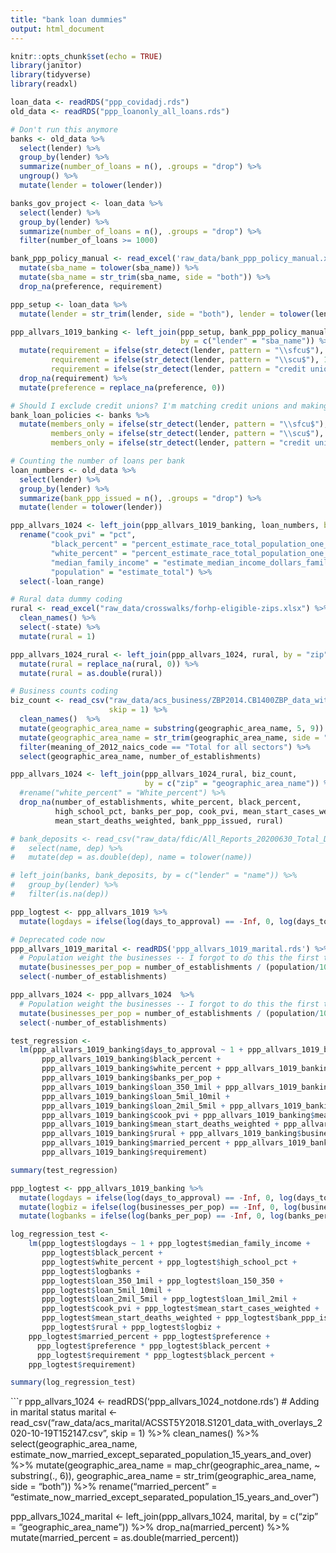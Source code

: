 ```yaml
---
title: "bank loan dummies"
output: html_document
---
```


```r
knitr::opts_chunk$set(echo = TRUE)
library(janitor)
library(tidyverse)
library(readxl)

loan_data <- readRDS("ppp_covidadj.rds")
old_data <- readRDS("ppp_loanonly_all_loans.rds")
```


```r
# Don't run this anymore
banks <- old_data %>%
  select(lender) %>%
  group_by(lender) %>%
  summarize(number_of_loans = n(), .groups = "drop") %>%
  ungroup() %>%
  mutate(lender = tolower(lender))

banks_gov_project <- loan_data %>%
  select(lender) %>%
  group_by(lender) %>%
  summarize(number_of_loans = n(), .groups = "drop") %>%
  filter(number_of_loans >= 1000)
```


```r
bank_ppp_policy_manual <- read_excel('raw_data/bank_ppp_policy_manual.xlsx', sheet = "Sheet2") %>%
  mutate(sba_name = tolower(sba_name)) %>%
  mutate(sba_name = str_trim(sba_name, side = "both")) %>%
  drop_na(preference, requirement)

ppp_setup <- loan_data %>%
  mutate(lender = str_trim(lender, side = "both"), lender = tolower(lender))

ppp_allvars_1019_banking <- left_join(ppp_setup, bank_ppp_policy_manual,
                                      by = c("lender" = "sba_name")) %>%
  mutate(requirement = ifelse(str_detect(lender, pattern = "\\sfcu$"), 1, requirement),
         requirement = ifelse(str_detect(lender, pattern = "\\scu$"), 1, requirement),
         requirement = ifelse(str_detect(lender, pattern = "credit union"), 1, requirement)) %>%
  drop_na(requirement) %>%
  mutate(preference = replace_na(preference, 0))
```


```r
# Should I exclude credit unions? I'm matching credit unions and making them members only
bank_loan_policies <- banks %>%
  mutate(members_only = ifelse(str_detect(lender, pattern = "\\sfcu$"), 1, 0),
         members_only = ifelse(str_detect(lender, pattern = "\\scu$"), 1, members_only),
         members_only = ifelse(str_detect(lender, pattern = "credit union"), 1, members_only))


```


```r
# Counting the number of loans per bank
loan_numbers <- old_data %>%
  select(lender) %>%
  group_by(lender) %>%
  summarize(bank_ppp_issued = n(), .groups = "drop") %>%
  mutate(lender = tolower(lender))

ppp_allvars_1024 <- left_join(ppp_allvars_1019_banking, loan_numbers, by = "lender") %>%
  rename("cook_pvi" = "pct", 
         "black_percent" = "percent_estimate_race_total_population_one_race_black_or_african_american",
         "white_percent" = "percent_estimate_race_total_population_one_race_white",
         "median_family_income" = "estimate_median_income_dollars_families_families",
         "population" = "estimate_total") %>%
  select(-loan_range)
```


```r
# Rural data dummy coding
rural <- read_excel("raw_data/crosswalks/forhp-eligible-zips.xlsx") %>%
  clean_names() %>%
  select(-state) %>%
  mutate(rural = 1)

ppp_allvars_1024_rural <- left_join(ppp_allvars_1024, rural, by = "zip") %>%
  mutate(rural = replace_na(rural, 0)) %>%
  mutate(rural = as.double(rural))
```


```r
# Business counts coding
biz_count <- read_csv("raw_data/acs_business/ZBP2014.CB1400ZBP_data_with_overlays_2020-10-19T095307.csv",
                      skip = 1) %>%
  clean_names()  %>%
  mutate(geographic_area_name = substring(geographic_area_name, 5, 9)) %>%
  mutate(geographic_area_name = str_trim(geographic_area_name, side = "both")) %>%
  filter(meaning_of_2012_naics_code == "Total for all sectors") %>%
  select(geographic_area_name, number_of_establishments)

ppp_allvars_1024 <- left_join(ppp_allvars_1024_rural, biz_count, 
                              by = c("zip" = "geographic_area_name")) %>%
  #rename("white_percent" = "White_percent") %>%
  drop_na(number_of_establishments, white_percent, black_percent,
          high_school_pct, banks_per_pop, cook_pvi, mean_start_cases_weighted,
          mean_start_deaths_weighted, bank_ppp_issued, rural)
```


```r
# bank_deposits <- read_csv("raw_data/fdic/All_Reports_20200630_Total_Deposits.csv") %>%
#   select(name, dep) %>%
#   mutate(dep = as.double(dep), name = tolower(name))
```


```r
# left_join(banks, bank_deposits, by = c("lender" = "name")) %>%
#   group_by(lender) %>%
#   filter(is.na(dep))
```


```r
ppp_logtest <- ppp_allvars_1019 %>%
  mutate(logdays = ifelse(log(days_to_approval) == -Inf, 0, log(days_to_approval)))
```


```r
# Deprecated code now
ppp_allvars_1019_marital <- readRDS('ppp_allvars_1019_marital.rds') %>%
  # Population weight the businesses -- I forgot to do this the first time
  mutate(businesses_per_pop = number_of_establishments / (population/10000)) %>%
  select(-number_of_establishments)
```


```r
ppp_allvars_1024 <- ppp_allvars_1024  %>%
  # Population weight the businesses -- I forgot to do this the first time
  mutate(businesses_per_pop = number_of_establishments / (population/10000)) %>%
  select(-number_of_establishments)

test_regression <-
  lm(ppp_allvars_1019_banking$days_to_approval ~ 1 + ppp_allvars_1019_banking$median_family_income +
       ppp_allvars_1019_banking$black_percent +
       ppp_allvars_1019_banking$white_percent + ppp_allvars_1019_banking$high_school_pct +
       ppp_allvars_1019_banking$banks_per_pop + 
       ppp_allvars_1019_banking$loan_350_1mil + ppp_allvars_1019_banking$loan_150_350 + 
       ppp_allvars_1019_banking$loan_5mil_10mil +
       ppp_allvars_1019_banking$loan_2mil_5mil + ppp_allvars_1019_banking$loan_1mil_2mil +
       ppp_allvars_1019_banking$cook_pvi + ppp_allvars_1019_banking$mean_start_cases_weighted + 
       ppp_allvars_1019_banking$mean_start_deaths_weighted + ppp_allvars_1019_banking$bank_ppp_issued +
       ppp_allvars_1019_banking$rural + ppp_allvars_1019_banking$businesses_per_pop +
       ppp_allvars_1019_banking$married_percent + ppp_allvars_1019_banking$preference +
       ppp_allvars_1019_banking$requirement)

summary(test_regression)
```


```r
ppp_logtest <- ppp_allvars_1019_banking %>%
  mutate(logdays = ifelse(log(days_to_approval) == -Inf, 0, log(days_to_approval))) %>%
  mutate(logbiz = ifelse(log(businesses_per_pop) == -Inf, 0, log(businesses_per_pop))) %>%
  mutate(logbanks = ifelse(log(banks_per_pop) == -Inf, 0, log(banks_per_pop)))

log_regression_test <- 
    lm(ppp_logtest$logdays ~ 1 + ppp_logtest$median_family_income +
       ppp_logtest$black_percent +
       ppp_logtest$white_percent + ppp_logtest$high_school_pct +
       ppp_logtest$logbanks + 
       ppp_logtest$loan_350_1mil + ppp_logtest$loan_150_350 + 
       ppp_logtest$loan_5mil_10mil +
       ppp_logtest$loan_2mil_5mil + ppp_logtest$loan_1mil_2mil +
       ppp_logtest$cook_pvi + ppp_logtest$mean_start_cases_weighted + 
       ppp_logtest$mean_start_deaths_weighted + ppp_logtest$bank_ppp_issued +
       ppp_logtest$rural + ppp_logtest$logbiz + 
    ppp_logtest$married_percent + ppp_logtest$preference + 
      ppp_logtest$preference * ppp_logtest$black_percent + 
      ppp_logtest$requirement * ppp_logtest$black_percent +
    ppp_logtest$requirement)

summary(log_regression_test)
```

```r
ppp_allvars_1024 <- readRDS('ppp_allvars_1024_notdone.rds')
# Adding in marital status
marital <- read_csv("raw_data/acs_marital/ACSST5Y2018.S1201_data_with_overlays_2020-10-19T152147.csv",
                    skip = 1) %>%
  clean_names() %>%
  select(geographic_area_name, estimate_now_married_except_separated_population_15_years_and_over) %>%
  mutate(geographic_area_name = map_chr(geographic_area_name, ~ substring(., 6)),
         geographic_area_name = str_trim(geographic_area_name, side = "both")) %>%
  rename("married_percent" = "estimate_now_married_except_separated_population_15_years_and_over")

ppp_allvars_1024_marital <- left_join(ppp_allvars_1024, marital, 
                                      by = c("zip" = "geographic_area_name")) %>%
  drop_na(married_percent) %>%
  mutate(married_percent = as.double(married_percent))